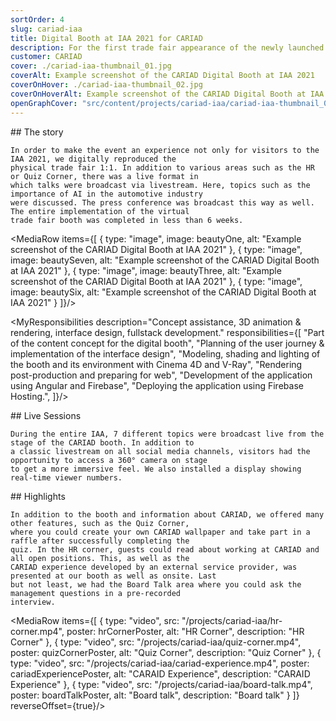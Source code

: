```yaml
---
sortOrder: 4
slug: cariad-iaa
title: Digital Booth at IAA 2021 for CARIAD
description: For the first trade fair appearance of the newly launched CARIAD (a software company of the Volkswagen Group founded in 2019), we developed a booth and design concept that was implemented both physically and digitally. The focus was recruiting and the initial presentation of the brand.
customer: CARIAD
cover: ./cariad-iaa-thumbnail_01.jpg
coverAlt: Example screenshot of the CARIAD Digital Booth at IAA 2021
coverOnHover: ./cariad-iaa-thumbnail_02.jpg
coverOnHoverAlt: Example screenshot of the CARIAD Digital Booth at IAA 2021
openGraphCover: "src/content/projects/cariad-iaa/cariad-iaa-thumbnail_01.jpg"
---
```



<VideoPlayer client:visible src="/projects/cariad-iaa/cariad-iaa-2021_teaser.mp4" poster={teaserPoster}
             muted={false}
             alt="Teaser"/>

<Prose variant="project" additionalClasses="max-w-prose mx-auto">
    ## The story

    In order to make the event an experience not only for visitors to the IAA 2021, we digitally reproduced the
    physical trade fair 1:1. In addition to various areas such as the HR or Quiz Corner, there was a live format in
    which talks were broadcast via livestream. Here, topics such as the importance of AI in the automotive industry
    were discussed. The press conference was broadcast this way as well. The entire implementation of the virtual
    trade fair booth was completed in less than 6 weeks.
</Prose>

<MediaRow items={[
    {
        type: "image",
        image: beautyOne,
        alt: "Example screenshot of the CARIAD Digital Booth at IAA 2021"
    },
    {
        type: "image",
        image: beautySeven,
        alt: "Example screenshot of the CARIAD Digital Booth at IAA 2021"
    },
    {
        type: "image",
        image: beautyThree,
        alt: "Example screenshot of the CARIAD Digital Booth at IAA 2021"
    }, {
        type: "image",
        image: beautySix,
        alt: "Example screenshot of the CARIAD Digital Booth at IAA 2021"
    }
]}/>

<MyResponsibilities description="Concept assistance, 3D animation & rendering, interface design, fullstack development."
                    responsibilities={[
                        "Part of the content concept for the digital booth",
                        "Planning of the user journey & implementation of the interface design",
                        "Modeling, shading and lighting of the booth and its environment with Cinema 4D and V-Ray",
                        "Rendering post-production and preparing for web",
                        "Development of the application using Angular and Firebase",
                        "Deploying the application using Firebase Hosting.",
                    ]}/>

<Prose variant="project" additionalClasses="max-w-prose mx-auto">
    ## Live Sessions

    During the entire IAA, 7 different topics were broadcast live from the stage of the CARIAD booth. In addition to
    a classic livestream on all social media channels, visitors had the opportunity to access a 360° camera on stage
    to get a more immersive feel. We also installed a display showing real-time viewer numbers.
</Prose>

<VideoPlayer client:visible src="/projects/cariad-iaa/cariad-iaa-2021_live-sessions.mp4" poster={liveSessionsPoster}
             muted={false} alt="Livestreams"/>

<Prose variant="project" additionalClasses="max-w-prose mx-auto">
    ## Highlights

    In addition to the booth and information about CARIAD, we offered many other features, such as the Quiz Corner,
    where you could create your own CARIAD wallpaper and take part in a raffle after successfully completing the
    quiz. In the HR corner, guests could read about working at CARIAD and all open positions. This, as well as the
    CARIAD experience developed by an external service provider, was presented at our booth as well as onsite. Last
    but not least, we had the Board Talk area where you could ask the management questions in a pre-recorded
    interview.
</Prose>

<MediaRow items={[
    {
        type: "video",
        src: "/projects/cariad-iaa/hr-corner.mp4",
        poster: hrCornerPoster,
        alt: "HR Corner",
        description: "HR Corner"
    },
    {
        type: "video",
        src: "/projects/cariad-iaa/quiz-corner.mp4",
        poster: quizCornerPoster,
        alt: "Quiz Corner",
        description: "Quiz Corner"
    },
    {
        type: "video",
        src: "/projects/cariad-iaa/cariad-experience.mp4",
        poster: cariadExperiencePoster,
        alt: "CARAID Experience",
        description: "CARAID Experience"
    },
    {
        type: "video",
        src: "/projects/cariad-iaa/board-talk.mp4",
        poster: boardTalkPoster,
        alt: "Board talk",
        description: "Board talk"
    }
]} reverseOffset={true}/>

<VideoPlayer client:visible
             src="https://res.cloudinary.com/dobsizufr/video/upload/v1674726303/mvlanga.com/cariad-iaa_run-through.mp4"
             poster={runthroughPoster} muted={false}
             alt="run through" description="Complete run through"/>